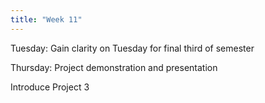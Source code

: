 ```yaml
---
title: "Week 11"
---
```


Tuesday:  Gain clarity on Tuesday for final third of semester

Thursday:  Project demonstration and presentation

Introduce Project 3

